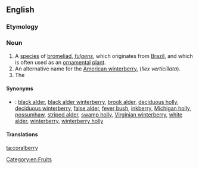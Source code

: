 ==English==
{{wikipedia}}
{{wikispecies|Symphoricarpos orbiculatus}}

===Etymology===
{{compound|coral|berry}}

===Noun===
{{en-noun|coralberries|-}}

# A [[species]] of [[bromeliad]], {{taxlink|Aechmea}} ''[[fulgens]]'', which originates from [[Brazil]], and which is often used as an [[ornamental]] [[plant]].
# An alternative name for the [[American winterberry]], (''Ilex verticillata'').
# The {{taxlink|Symphoricarpos|g}} {{taxlink|orbiculatus|e}}

====Synonyms====
* {{sense|American winterberry}}: <!--from the Wikipedia article:-->[[black alder]], [[black alder winterberry]], [[brook alder]], [[deciduous holly]], [[deciduous winterberry]], [[false alder]], [[fever bush]], [[inkberry]], [[Michigan holly]], [[possumhaw]], [[striped alder]], [[swamp holly]], [[Virginian winterberry]], [[white alder]], [[winterberry]], [[winterberry holly]]

====Translations====
{{trans-top|''Aechmea fulgens''}}
{{trans-mid}}
{{trans-bottom}}

[[Category:en:Fruits]]

[[ta:coralberry]]
